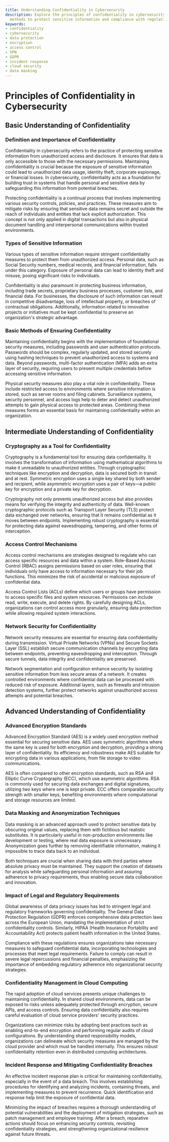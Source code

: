 ```yaml
---
title: Understanding Confidentiality in Cybersecurity
description: Explore the principles of confidentiality in cybersecurity, including
  methods to protect sensitive information and compliance with regulations.
keywords:
- confidentiality
- cybersecurity
- data protection
- encryption
- access control
- VPN
- GDPR
- incident response
- cloud security
- data masking
---
```


# Principles of Confidentiality in Cybersecurity

## Basic Understanding of Confidentiality

### Definition and Importance of Confidentiality

Confidentiality in cybersecurity refers to the practice of protecting sensitive information from unauthorized access and disclosure. It ensures that data is only accessible to those with the necessary permissions. Maintaining confidentiality is crucial because the exposure of sensitive information could lead to unauthorized data usage, identity theft, corporate espionage, or financial losses. In cybersecurity, confidentiality acts as a foundation for building trust in systems that handle personal and sensitive data by safeguarding this information from potential breaches.

Protecting confidentiality is a continual process that involves implementing various security controls, policies, and practices. These measures aim to mitigate risks by ensuring that sensitive data remains secret and outside the reach of individuals and entities that lack explicit authorization. This concept is not only applied in digital transactions but also in physical document handling and interpersonal communications within trusted environments.

### Types of Sensitive Information

Various types of sensitive information require stringent confidentiality measures to protect them from unauthorized access. Personal data, such as Social Security numbers, medical records, and financial information, falls under this category. Exposure of personal data can lead to identity theft and misuse, posing significant risks to individuals.

Confidentiality is also paramount in protecting business information, including trade secrets, proprietary business processes, customer lists, and financial data. For businesses, the disclosure of such information can result in competitive disadvantage, loss of intellectual property, or breaches of contractual obligations. Additionally, information related to innovative projects or initiatives must be kept confidential to preserve an organization's strategic advantage.

### Basic Methods of Ensuring Confidentiality

Maintaining confidentiality begins with the implementation of foundational security measures, including passwords and user authentication protocols. Passwords should be complex, regularly updated, and stored securely using hashing techniques to prevent unauthorized access to systems and data. Beyond passwords, multi-factor authentication (MFA) adds an extra layer of security, requiring users to present multiple credentials before accessing sensitive information.

Physical security measures also play a vital role in confidentiality. These include restricted access to environments where sensitive information is stored, such as server rooms and filing cabinets. Surveillance systems, security personnel, and access logs help to deter and detect unauthorized attempts to gain physical access to protected areas. Combining these measures forms an essential basis for maintaining confidentiality within an organization.

## Intermediate Understanding of Confidentiality

### Cryptography as a Tool for Confidentiality

Cryptography is a fundamental tool for ensuring data confidentiality. It involves the transformation of information using mathematical algorithms to make it unreadable to unauthorized entities. Through cryptographic techniques like encryption and decryption, data is secured both in transit and at rest. Symmetric encryption uses a single key shared by both sender and recipient, while asymmetric encryption uses a pair of keys—a public key for encryption and a private key for decryption.

Cryptography not only prevents unauthorized access but also provides means for verifying the integrity and authenticity of data. Well-known cryptographic protocols such as Transport Layer Security (TLS) protect data exchanged over networks, ensuring that it remains confidential as it moves between endpoints. Implementing robust cryptography is essential for protecting data against eavesdropping, tampering, and other forms of interception.

### Access Control Mechanisms

Access control mechanisms are strategies designed to regulate who can access specific resources and data within a system. Role-Based Access Control (RBAC) assigns permissions based on user roles, ensuring that individuals only have access to information necessary for their job functions. This minimizes the risk of accidental or malicious exposure of confidential data.

Access Control Lists (ACLs) define which users or groups have permission to access specific files and system resources. Permissions can include read, write, execute, and delete rights. By carefully designing ACLs, organizations can control access more granularly, ensuring data protection while allowing required system interactions.

### Network Security for Confidentiality

Network security measures are essential for ensuring data confidentiality during transmission. Virtual Private Networks (VPNs) and Secure Sockets Layer (SSL) establish secure communication channels by encrypting data between endpoints, preventing eavesdropping and interception. Through secure tunnels, data integrity and confidentiality are preserved.

Network segmentation and configuration enhance security by isolating sensitive information from less secure areas of a network. It creates controlled environments where confidential data can be processed with reduced risk of exposure. Additional layers, such as firewalls and intrusion detection systems, further protect networks against unauthorized access attempts and potential breaches.

## Advanced Understanding of Confidentiality

### Advanced Encryption Standards

Advanced Encryption Standard (AES) is a widely used encryption method essential for securing sensitive data. AES uses symmetric algorithms where the same key is used for both encryption and decryption, providing a strong layer of confidentiality. Its efficiency and robustness make AES suitable for encrypting data in various applications, from file storage to video communications.

AES is often compared to other encryption standards, such as RSA and Elliptic Curve Cryptography (ECC), which use asymmetric algorithms. RSA is commonly used for securing data exchanges and digital signatures, utilizing two keys where one is kept private. ECC offers comparable security strength with smaller keys, benefiting environments where computational and storage resources are limited.

### Data Masking and Anonymization Techniques

Data masking is an advanced approach used to protect sensitive data by obscuring original values, replacing them with fictitious but realistic substitutes. It is particularly useful in non-production environments like development or testing, where real data exposure is unnecessary. Anonymization goes further by removing identifiable information, making it impossible to trace data back to an individual.

Both techniques are crucial when sharing data with third parties where absolute privacy must be maintained. They support the creation of datasets for analysis while safeguarding personal information and assuring adherence to privacy requirements, thus enabling secure data collaboration and innovation.

### Impact of Legal and Regulatory Requirements

Global awareness of data privacy issues has led to stringent legal and regulatory frameworks governing confidentiality. The General Data Protection Regulation (GDPR) enforces comprehensive data protection laws across the European Union, mandating the implementation of strict confidentiality controls. Similarly, HIPAA (Health Insurance Portability and Accountability Act) protects patient health information in the United States.

Compliance with these regulations ensures organizations take necessary measures to safeguard confidential data, incorporating technologies and processes that meet legal requirements. Failure to comply can result in severe legal repercussions and financial penalties, emphasizing the importance of embedding regulatory adherence into organizational security strategies.

### Confidentiality Management in Cloud Computing

The rapid adoption of cloud services presents unique challenges to maintaining confidentiality. In shared cloud environments, data can be exposed to risks unless adequately protected through encryption, secure APIs, and access controls. Ensuring data confidentiality also requires careful evaluation of cloud service providers' security practices.

Organizations can minimize risks by adopting best practices such as enabling end-to-end encryption and performing regular audits of cloud configurations. By understanding shared responsibility models, organizations can delineate which security measures are managed by the cloud provider and which must be handled internally. This ensures robust confidentiality retention even in distributed computing architectures.

### Incident Response and Mitigating Confidentiality Breaches

An effective incident response plan is critical for maintaining confidentiality, especially in the event of a data breach. This involves establishing procedures for identifying and analyzing incidents, containing threats, and implementing measures to prevent recurrence. Quick identification and response help limit the exposure of confidential data.

Minimizing the impact of breaches requires a thorough understanding of potential vulnerabilities and the deployment of mitigation strategies, such as patch management and employee training. After a breach, reparative actions should focus on enhancing security controls, revisiting confidentiality strategies, and strengthening organizational resilience against future threats.
